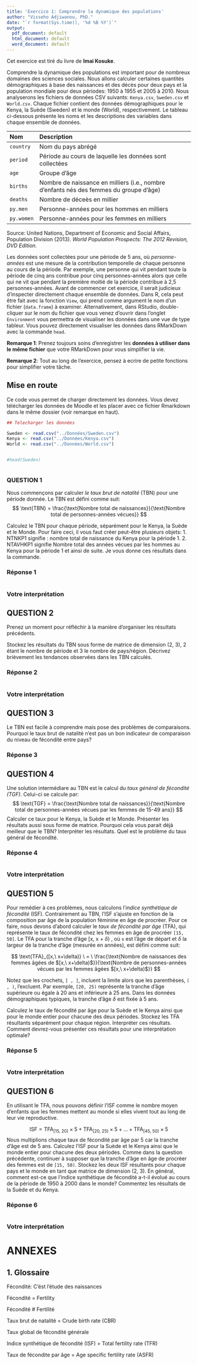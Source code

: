 ```yaml
---
title: 'Exercice 1: Comprendre la dynamique des populations'
author: "Visseho Adjiwanou, PhD."
date: "`r format(Sys.time(), '%d %B %Y')`"
output:
  pdf_document: default
  html_document: default
  word_document: default
---
```


Cet exercice est tiré du livre de **Imai Kosuke**.

Comprendre la dynamique des populations est important pour de nombreux domaines des sciences sociales. Nous allons calculer certaines quantités démographiques à base des naissances et des décès pour deux pays et la population mondiale pour deux périodes: 1950 à 1955 et 2005 à 2010. Nous analyserons les fichiers de données CSV suivants: `Kenya.csv`, `Sweden.csv` et `World.csv`. Chaque fichier contient des données démographiques pour le Kenya, la Suède (Sweden) et le monde (World), respectivement. Le tableau ci-dessous présente les noms et les descriptions des variables dans chaque ensemble de données.


 Nom                  Description
 -------------------- ----------------------------------------------------------
 `country`            Nom du pays abrégé
 `period`             Période au cours de laquelle les données sont collectées
 `age`                Groupe d'âge 
 `births`             Nombre de naissance en milliers (i.e., nombre d'enfants nés des femmes du groupe d'âge) 
 `deaths`             Nombre de déceès en millier 
 `py.men`             Personne-années pour les hommes en milliers 
 `py.women`           Personne-années pour les femmes en milliers
--------------------- ------------------------------------------------------------
Source: United Nations, Department of Economic and Social Affairs, Population Division (2013). *World Population Prospects: The 2012 Revision, DVD Edition.*

Les données sont collectées pour une période de 5 ans, où *personne-années* est une mesure de la contribution temporelle de chaque personne au cours de la période. Par exemple, une personne qui vit pendant toute la période de cinq ans contribue pour cinq personnes-années alors que celle qui ne vit que pendant la première moitié de la période contribue à 2,5 personnes-années. Avant de commencer cet exercice, il serait judicieux d’inspecter directement chaque ensemble de données. Dans R, cela peut être fait avec la fonction `View`, qui prend comme argument le nom d'un fichier (`data.frame`) à examiner. Alternativement, dans RStudio, double-cliquer sur le nom du fichier que vous venez d'ouvrir dans l’onglet `Environment` vous permettra de visualiser les données dans une vue de type tableur. Vous pouvez directement visualiser les données dans RMarkDown avec la commande `head`.

**Remarque 1**: Prenez toujours soins d'enregistrer les **données à utiliser dans le même fichier** que votre RMarkDown pour vous simplifier la vie.

**Remarque 2**: Tout au long de l'exercice, pensez à ecrire de petite fonctions pour simplifier votre tâche.

## Mise en route

Ce code vous permet de charger directement les données. Vous devez télécharger les données de Moodle et les placer avec ce fichier Rmarkdown dans le même dossier (voir remarque en haut).

```r

## Telecharger les données

Sweden <- read.csv("../Données/Sweden.csv")
Kenya <- read.csv("../Données/Kenya.csv")
World <- read.csv("../Données/World.csv")


#head(Sweden)



```

### QUESTION 1

Nous commençons par calculer *le taux brut de natalité* (TBN) pour une période donnée. Le TBN est défini comme suit:
 $$ 
    \text{TBN} 
     =  \frac{\text{Nombre total de naissances}}{\text{Nombre total de personnes-années vécues}}
  $$
  
Calculez le TBN pour chaque période, séparément pour le Kenya, la Suède et le Monde. Pour faire ceci, il vous faut créer peut-être plusieurs objets:
1. NTNKP1 signifie : nombre total de naissance du Kenya pour la période 1.
2. NTAVHKP1 signifie Nombre total des années vécues par les hommes au Kenya pour la période 1 et ainsi de suite. Je vous donne ces résultats dans la commande.


### Réponse 1

```r

```


### Votre interprétation




## QUESTION 2

Prenez un moment pour réfléchir à la manière d'organiser les résultats précédents.

Stockez les résultats du TBN sous forme de matrice de dimension (2, 3), 2 étant le nombre de période et 3 le nombre de pays/région. Décrivez brièvement les tendances observées dans les TBN calculés.

### Réponse 2

```r





```

### Votre interprétation


## QUESTION 3


Le TBN est facile à comprendre mais pose des problèmes de comparaisons. Pourquoi le taux brut de natalité n'est pas un bon indicateur de comparaison du niveau de fécondité entre pays?


### Réponse 3




## QUESTION 4

Une solution intermédiare au TBN est le calcul du *taux général de fécondité (TGF)*. Celui-ci se calcule par:
 $$ 
    \text{TGF} 
     =  \frac{\text{Nombre total de naissances}}{\text{Nombre total de personnes-années vécues par les femmes de 15-49 ans}}
  $$
Calculer ce taux pour le Kenya, la Suède et le Monde. Présenter les résultats aussi sous forme de matrice. Pourquoi cela vous parait déjà meilleur que le TBN? Interpréter les résultats. Quel est le problème du taux général de fécondité.


### Réponse 4

```r


```

### Votre interprétation



## QUESTION 5

Pour remédier à ces problèmes, nous calculons l'*indice synthétique de fécondité* (ISF). Contrairement au TBN, l'ISF s'ajuste en fonction de la composition par âge de la population féminine en âge de procréer. Pour ce faire, nous devons d'abord calculer le *taux de fécondité par âge* (TFA), qui représente le taux de fécondité chez les femmes en âge de procréer `[15, 50]`. Le TFA pour la tranche d'âge [x, x + $\delta$) , où `x` est l'âge de départ et $\delta$ la largeur de la tranche d'âge (mesurée en années), est défini comme suit:

  $$
    \text{TFA}_{[x,\ x+\delta)} 
    \ = \ \frac{\text{Nombre de naissances des femmes âgées de $[x,\ x+\delta)$}}{\text{Nombre de personnes-années vécues par les femmes âgées $[x,\ x+\delta)$}}
  $$

Notez que les crochets, `[ , ]`, incluent la limite alors que les parenthèses, `( , )`, l'excluent. Par exemple, `[20, 25)` représente la tranche d’âge supérieure ou égale à 20 ans et inférieure à 25 ans. Dans les données démographiques typiques, la tranche d'âge $\delta$ est fixée à 5 ans.

Calculez le taux de fécondité par âge pour la Suède et le Kenya ainsi que pour le monde entier pour chacune des deux périodes. Stockez les TFA résultants séparément pour chaque région. Interpréter ces résultats. Comment devrez-vous présenter ces résultats pour une interprétation optimale? 


### Réponse 5

```r


```

### Votre interprétation





## QUESTION 6

En utilisant le TFA, nous pouvons définir l’ISF comme le nombre moyen d’enfants que les femmes mettent au monde si elles vivent tout au long de leur vie reproductive.

 $$
  \text{ISF} 
   =   \text{TFA}_{[15,\ 20)} \times 5 + \text{TFA}_{[20,\ 25)} \times 5 
  + \dots + \text{TFA}_{[45,\ 50)} \times 5
  $$
Nous multiplions chaque taux de fécondité par âge par 5 car la tranche d'âge est de 5 ans. Calculez l'ISF pour la Suède et le Kenya ainsi que le monde entier pour chacune des deux périodes. Comme dans la question précédente, continuer à supposer que la tranche d'âge en âge de procréer des femmes est de `[15, 50)`. Stockez les deux ISF résultants pour chaque pays et le monde en tant que matrice de dimension (2, 3). En général, comment est-ce que l'indice synthétique de fécondité a-t-il évolué au cours de la période de 1950 à 2000 dans le monde? Commentez les résultats de la Suède et du Kenya. 



### Réponse 6

```r


```

### Votre interprétation


\newpage

# ANNEXES

## 1. Glossaire

Fécondité: C'ést l'étude des naissances 

Fécondité = Fertility 

Fécondité # Fertilité 

Taux brut de natalité = Crude birth rate (CBR) 

Taux global de fécondité générale 

Indice synthétique de fécondité (ISF) = Total fertility rate (TFR) 

Taux de fécondite par âge = Age specific fertility rate (ASFR) 




  
  

